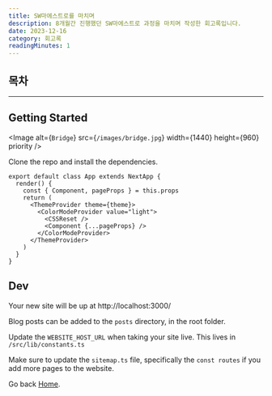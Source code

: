 ```yaml
---
title: SW마에스트로를 마치며
description: 8개월간 진행했던 SW마에스트로 과정을 마치며 작성한 회고록입니다.
date: 2023-12-16
category: 회고록
readingMinutes: 1
---
```


## 목차

---

## Getting Started

<Image
  alt={`Bridge`}
  src={`/images/bridge.jpg`}
  width={1440}
  height={960}
  priority
/>

Clone the repo and install the dependencies.

```tsx:*page.tsx
export default class App extends NextApp {
  render() {
    const { Component, pageProps } = this.props
    return (
      <ThemeProvider theme={theme}>
        <ColorModeProvider value="light">
          <CSSReset />
          <Component {...pageProps} />
        </ColorModeProvider>
      </ThemeProvider>
    )
  }
}
```

## Dev

Your new site will be up at http://localhost:3000/

Blog posts can be added to the `posts` directory, in the root folder.

Update the `WEBSITE_HOST_URL` when taking your site live. This lives in `/src/lib/constants.ts`

Make sure to update the `sitemap.ts` file, specifically the `const routes` if you add more pages to the website.

Go back [Home](/).
